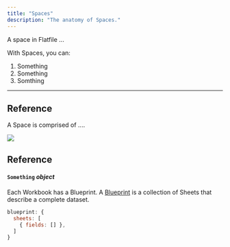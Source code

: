 ```yaml
---
title: "Spaces"
description: "The anatomy of Spaces."
---
```


A space in Flatfile ...

With Spaces, you can:
1. Something
2. Something
3. Somthing

---

## Reference

A Space is comprised of ....

<img src="../images/concepts/workbook_anatomy.png" caption="The anatomy of a Workbook"/>

## Reference

#### `Something` *object*
Each Workbook has a Blueprint. A <Tooltip tip="Learn more about Blueprint">[Blueprint](docs.com)</Tooltip> is a collection of Sheets that describe a complete dataset.

```jsx  
blueprint: {
  sheets: [
    { fields: [] },
  ]
}
```
